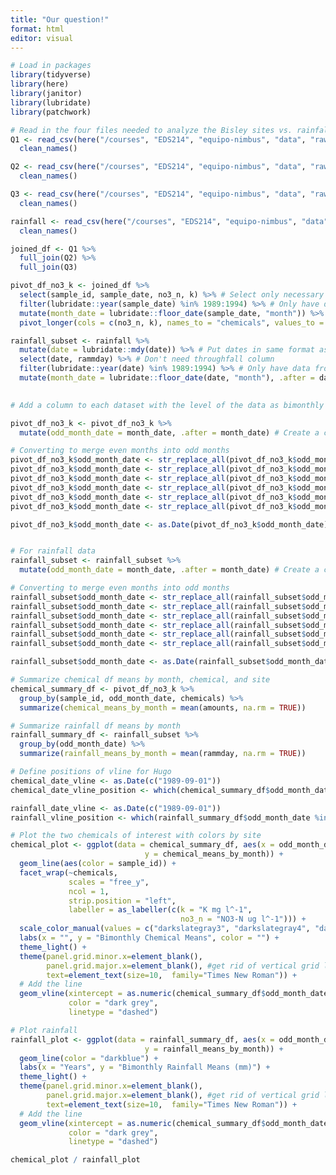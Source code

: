 ```yaml
---
title: "Our question!"
format: html
editor: visual
---
```


```r
# Load in packages
library(tidyverse)
library(here)
library(janitor)
library(lubridate)
library(patchwork)
```

```r
# Read in the four files needed to analyze the Bisley sites vs. rainfall
Q1 <- read_csv(here("/courses", "EDS214", "equipo-nimbus", "data", "raw-data", "QuebradaCuenca1-Bisley.csv")) %>%
  clean_names()

Q2 <- read_csv(here("/courses", "EDS214", "equipo-nimbus", "data", "raw-data", "QuebradaCuenca2-Bisley.csv")) %>%
  clean_names()

Q3 <- read_csv(here("/courses", "EDS214", "equipo-nimbus", "data", "raw-data", "QuebradaCuenca3-Bisley.csv")) %>%
  clean_names()

rainfall <- read_csv(here("/courses", "EDS214", "equipo-nimbus", "data", "raw-data", "BisleywklyRain-Throughfall1988-2015.csv")) %>%
  clean_names()
```

```r
joined_df <- Q1 %>%
  full_join(Q2) %>%
  full_join(Q3)
```

```r
pivot_df_no3_k <- joined_df %>%
  select(sample_id, sample_date, no3_n, k) %>% # Select only necessary columns
  filter(lubridate::year(sample_date) %in% 1989:1994) %>% # Only have data from 1989-1994
  mutate(month_date = lubridate::floor_date(sample_date, "month")) %>% # Make data from the day level to the month level
  pivot_longer(cols = c(no3_n, k), names_to = "chemicals", values_to = "amounts") # Make the two chemical names in a column and values in another
```

```r
rainfall_subset <- rainfall %>%
  mutate(date = lubridate::mdy(date)) %>% # Put dates in same format as other dataframe
  select(date, rammday) %>% # Don't need throughfall column
  filter(lubridate::year(date) %in% 1989:1994) %>% # Only have data from 1989-1994
  mutate(month_date = lubridate::floor_date(date, "month"), .after = date) # Make data from the day level to the month level
  
```

```r
# Add a column to each dataset with the level of the data as bimonthly rather than monthly

pivot_df_no3_k <- pivot_df_no3_k %>%
  mutate(odd_month_date = month_date, .after = month_date) # Create a copy of the month column which will be filled with bimonthly dates

# Converting to merge even months into odd months
pivot_df_no3_k$odd_month_date <- str_replace_all(pivot_df_no3_k$odd_month_date, "02-01", "01-01")
pivot_df_no3_k$odd_month_date <- str_replace_all(pivot_df_no3_k$odd_month_date, "04-01", "03-01")
pivot_df_no3_k$odd_month_date <- str_replace_all(pivot_df_no3_k$odd_month_date, "06-01", "05-01")
pivot_df_no3_k$odd_month_date <- str_replace_all(pivot_df_no3_k$odd_month_date, "08-01", "07-01")
pivot_df_no3_k$odd_month_date <- str_replace_all(pivot_df_no3_k$odd_month_date, "10-01", "09-01")
pivot_df_no3_k$odd_month_date <- str_replace_all(pivot_df_no3_k$odd_month_date, "12-01", "11-01")

pivot_df_no3_k$odd_month_date <- as.Date(pivot_df_no3_k$odd_month_date) # Make it a Date variable again


# For rainfall data
rainfall_subset <- rainfall_subset %>%
  mutate(odd_month_date = month_date, .after = month_date) # Create a copy of the month column which will be filled with bimonthly dates

# Converting to merge even months into odd months
rainfall_subset$odd_month_date <- str_replace_all(rainfall_subset$odd_month_date, "02-01", "01-01")
rainfall_subset$odd_month_date <- str_replace_all(rainfall_subset$odd_month_date, "04-01", "03-01")
rainfall_subset$odd_month_date <- str_replace_all(rainfall_subset$odd_month_date, "06-01", "05-01")
rainfall_subset$odd_month_date <- str_replace_all(rainfall_subset$odd_month_date, "08-01", "07-01")
rainfall_subset$odd_month_date <- str_replace_all(rainfall_subset$odd_month_date, "10-01", "09-01")
rainfall_subset$odd_month_date <- str_replace_all(rainfall_subset$odd_month_date, "12-01", "11-01")

rainfall_subset$odd_month_date <- as.Date(rainfall_subset$odd_month_date) # Make it a Date variable again
```

```r
# Summarize chemical df means by month, chemical, and site
chemical_summary_df <- pivot_df_no3_k %>%
  group_by(sample_id, odd_month_date, chemicals) %>%
  summarize(chemical_means_by_month = mean(amounts, na.rm = TRUE))

# Summarize rainfall df means by month
rainfall_summary_df <- rainfall_subset %>%
  group_by(odd_month_date) %>%
  summarize(rainfall_means_by_month = mean(rammday, na.rm = TRUE))
```


```r
# Define positions of vline for Hugo
chemical_date_vline <- as.Date(c("1989-09-01"))    
chemical_date_vline_position <- which(chemical_summary_df$odd_month_date %in% chemical_date_vline)

rainfall_date_vline <- as.Date(c("1989-09-01"))    
rainfall_vline_position <- which(rainfall_summary_df$odd_month_date %in% rainfall_date_vline)

# Plot the two chemicals of interest with colors by site
chemical_plot <- ggplot(data = chemical_summary_df, aes(x = odd_month_date, 
                              y = chemical_means_by_month)) +
  geom_line(aes(color = sample_id)) +
  facet_wrap(~chemicals,
             scales = "free_y",
             ncol = 1,
             strip.position = "left", 
             labeller = as_labeller(c(k = "K mg l^-1", 
                                      no3_n = "NO3-N ug l^-1"))) +
  scale_color_manual(values = c("darkslategray3", "darkslategray4", "darkslategray")) +
  labs(x = "", y = "Bimonthly Chemical Means", color = "") +
  theme_light() +
  theme(panel.grid.minor.x=element_blank(),
        panel.grid.major.x=element_blank(), #get rid of vertical grid lines 
        text=element_text(size=10,  family="Times New Roman")) +
  # Add the line
  geom_vline(xintercept = as.numeric(chemical_summary_df$odd_month_date[chemical_date_vline_position]), 
             color = "dark grey",
             linetype = "dashed")

# Plot rainfall
rainfall_plot <- ggplot(data = rainfall_summary_df, aes(x = odd_month_date, 
                              y = rainfall_means_by_month)) +
  geom_line(color = "darkblue") +
  labs(x = "Years", y = "Bimonthly Rainfall Means (mm)") +
  theme_light() + 
  theme(panel.grid.minor.x=element_blank(),
        panel.grid.major.x=element_blank(), #get rid of vertical grid lines 
        text=element_text(size=10,  family="Times New Roman")) +
  # Add the line
  geom_vline(xintercept = as.numeric(chemical_summary_df$odd_month_date[chemical_date_vline_position]), 
             color = "dark grey",
             linetype = "dashed")

chemical_plot / rainfall_plot
```

